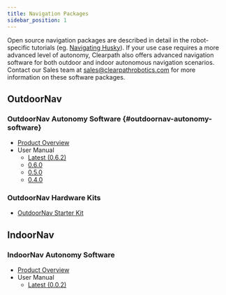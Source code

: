 ```yaml
---
title: Navigation Packages
sidebar_position: 1
---
```


Open source navigation packages are described in detail in the robot-specific
tutorials (eg. [Navigating Husky](/docs/robots/outdoor_robots/husky/tutorials_husky/tutorials_husky_ros1#navigating-husky)).
If your use case requires a more advanced level of autonomy, Clearpath also offers advanced navigation software
for both outdoor and indoor autonomous navigation scenarios. Contact our Sales team at
sales@clearpathrobotics.com for more information on these software packages.

## OutdoorNav

### OutdoorNav Autonomy Software {#outdoornav-autonomy-software}

- [Product Overview](https://clearpathrobotics.com/outdoor-autonomy-software/)
- User Manual
  - [Latest (0.6.2)](https://clearpathrobotics.com/assets/manuals/outdoornav/index.html)
  - [0.6.0](https://clearpathrobotics.com/assets/manuals/outdoornav/archived/0.6.0/index.html)
  - [0.5.0](https://clearpathrobotics.com/assets/manuals/outdoornav/archived/0.5.0/index.html)
  - [0.4.0](https://clearpathrobotics.com/assets/manuals/outdoornav/archived/0.4.0/index.html)
  <!-- New releases will switch to '/docs_outdoornav_user_manual/index' or '/docs_outdoornav_user_manual/0.7.0/intro' format -->

### OutdoorNav Hardware Kits

- [OutdoorNav Starter Kit](/docs/software/navigation_packages/hardware_kits/outdoornav_starter_kit)

## IndoorNav

### IndoorNav Autonomy Software

- [Product Overview](https://clearpathrobotics.com/autonomy-research-kit/)
- User Manual
  - [Latest (0.0.2)](https://clearpathrobotics.com/assets/manuals/indoornav/index.html)
  <!-- New releases will switch to (/docs_indoornav_user_manual/index) -->
